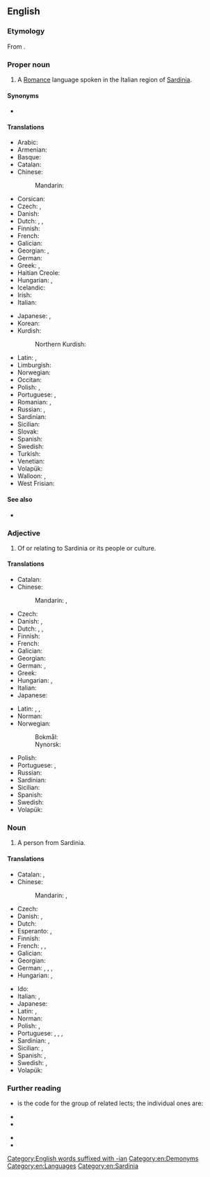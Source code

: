 ==English==
{{wikipedia|Sardinian language}}

===Etymology===
From {{der|en|la|Sardiniānus}}.

===Proper noun===
{{en-proper noun}}

# A [[Romance]] language spoken in the Italian region of [[Sardinia]].

====Synonyms====
* {{l|en|Sard}}

====Translations====
{{trans-top|language}}
* Arabic: {{t|ar|لُغَة سَرْدِينِيَة|f}}
* Armenian: {{t+|hy|սարդիներեն}}
* Basque: {{t|eu|sardiniera}}
* Catalan: {{t+|ca|sard|m}}
* Chinese:
*: Mandarin: {{t|cmn|薩丁尼亞語|tr=Sàdīngníyà yǔ}}
* Corsican: {{t+|co|sardu|m}}
* Czech: {{t|cs|sardština|f}}, {{t+|cs|sardinština|f}}
* Danish: {{t|da|sardisk|n}}
* Dutch: {{t+|nl|Sardisch|n}}, {{t+|nl|Sardinisch|n}}, {{qualifier|rare}} {{t+|nl|Sardijns|n}}
* Finnish: {{t+|fi|sardi}}
* French: {{t+|fr|sarde|m}}
* Galician: {{t+|gl|sardo}}
* Georgian: {{t|ka|სარდინიული}}, {{t|ka|სარდინიული ენა}}
* German: {{t+|de|Sardisch|n}}
* Greek: {{t+|el|σαρδηνιακά|n-p}}, {{t|el|σαρδηνιακή γλώσσα|f}}
* Haitian Creole: {{t|ht|sàd|m}}
* Hungarian: {{t+|hu|szárd}}, {{t|hu|szárd nyelv}}
* Icelandic: {{t|is|sardínska}}
* Irish: {{t|ga|Sairdínis|f|alt=an tSairdínis}}
* Italian: {{t+|it|sardo|m}}
{{trans-mid}}
* Japanese: {{t+|ja|サルデーニャ語|tr=Sarudēnya-go}}, {{t|ja|サルディーニャ語|tr=Sarudīnya-go}}
* Korean: {{t|ko|사르데냐어}}
* Kurdish:
*: Northern Kurdish: {{t+|kmr|sardînî|f}}
* Latin: {{t|la|Sarda|f}}, {{t|la|lingua Sarda|f}}
* Limburgish: {{t|li|sardiens}}
* Norwegian: {{t+|no|sardisk|m|n}}
* Occitan: {{t|oc|sarde|m}}
* Polish: {{t+|pl|sardyński|m}}, {{t|pl|język sardyński|m}}
* Portuguese: {{t+|pt|sardo|m}}, {{t+|pt|sardenho|m}}
* Romanian: {{t+|ro|sardă|f}}, {{t|ro|[[limba]] [[sardă]]|f}}
* Russian: {{t+|ru|сарди́нский|m}}, {{t|ru|сарди́нский язы́к|m}}
* Sardinian: {{t|sc|sardu|m}}
* Sicilian: {{t+|scn|sardu|m}}
* Slovak: {{t|sk|sardínčina|f}}
* Spanish: {{t+|es|sardo|m}}
* Swedish: {{t+|sv|sardiska|c}}
* Turkish: {{t+|tr|Sarduca}}
* Venetian: {{t|vec|sardegnoło|m}}
* Volapük: {{t|vo|Sardineänapük}}
* Walloon: {{t+|wa|sarde|m}}, {{t|wa|sardignwès|m}}
* West Frisian: {{t|fy|Sardynsk}}
{{trans-bottom}}

====See also====
* {{langcat|sc}}

===Adjective===
{{en-adj|-}}

# Of or relating to Sardinia or its people or culture.

====Translations====
{{trans-top|relating to Sardinia}}
* Catalan: {{t+|ca|sard}}
* Chinese:
*: Mandarin: {{t|cmn|薩丁尼亞島的|tr=Sàdīngníyà dǎo de}}, {{t|cmn|薩丁島的|tr=Sàdīng dǎo de}}
* Czech: {{t+|cs|sardinský}}
* Danish: {{t|da|sardisk}}, {{t|da|sardinsk}}
* Dutch: {{t+|nl|Sardisch}}, {{t+|nl|Sardinisch}}, {{qualifier|rare}} {{t+|nl|Sardijns}}
* Finnish: {{t+|fi|sardinialainen}}
* French: {{t+|fr|sarde}}
* Galician: {{t+|gl|sardo}}
* Georgian: {{t|ka|სარდინიული}}
* German: {{t+|de|sardisch}}, {{t+|de|sardinisch}}
* Greek: {{t|el|σαρδηνιακός}}
* Hungarian: {{t+|hu|szárd}}, {{t|hu|szardíniai}}
* Italian: {{t+|it|sardo}}
* Japanese: {{t|ja|サルデーニャの|tr=Sarudēnya no}}
{{trans-mid}}
* Latin: {{t|la|Sardiniensis}}, {{t|la|Sardous}}, {{t|la|Sardus}}
* Norman: {{t|nrf|Sardaingnien}} {{q|Jersey}}
* Norwegian:
*: Bokmål: {{t|nb|sardinsk}}
*: Nynorsk: {{t|nn|sardinsk}}
* Polish: {{t+|pl|sardyński}}
* Portuguese: {{t+|pt|sardo}}, {{t+|pt|sardenho}}
* Russian: {{t+|ru|сарди́нский}}
* Sardinian: {{t|sc|Sardu}}
* Sicilian: {{t+|scn|sardu}}
* Spanish: {{t+|es|sardo}}
* Swedish: {{t+|sv|sardisk}}
* Volapük: {{t+|vo|Sardineänik}}
{{trans-bottom}}

===Noun===
{{en-noun}}

# A person from Sardinia.

====Translations====
{{trans-top|person from Sardinia}}
* Catalan: {{t+|ca|sard|m}}, {{t+|ca|sarda|f}}
* Chinese:
*: Mandarin: {{t|cmn|薩丁尼亞人|tr=Sàdīngníyà rén}}, {{t|cmn|薩丁人|tr=Sàdīng rén}}
* Czech: {{t|cs|Sardiňan|m}}
* Danish: {{t|da|sarder|c}}, {{t|da|sardinier|c}}
* Dutch: {{t|nl|Sardijn|m}}
* Esperanto: {{t|eo|sardo}} {{qualifier|man or woman}}, {{t|eo|sardino}} {{qualifier|woman}}
* Finnish: {{t+|fi|sardinialainen}}
* French: {{t+|fr|Sarde|m|f}}, {{qualifier|less frequent}} {{t|fr|Sardaignois|m}}, {{t|fr|Sardaignoise|f}}
* Galician: {{t+|gl|sardo}}
* Georgian: {{t|ka|სარდინიელი}}
* German: {{t+|de|Sarde|m}}, {{t+|de|Sardin|f}}, {{t+|de|Sardinier|m}}, {{t+|de|Sardinierin|f}}
* Hungarian: {{t|hu|szardíniai}}, {{t+|hu|szárd}}
{{trans-mid}}
* Ido: {{t+|io|Sardiniano}}
* Italian: {{t+|it|sardo|m}}, {{t+|it|sarda|f}}
* Japanese: {{t|ja|サルデーニャ人|tr=Sarudēnya-jin}}
* Latin: {{t|la|Sardus|m}}, {{t|la|Sarda|f}}
* Norman: {{t|nrf|Sardaingnien|m}} {{q|Jersey}}
* Polish: {{t+|pl|Sardyńczyk|m}}, {{t+|pl|Sardynka|f}}
* Portuguese: {{t+|pt|sardo|m}}, {{t+|pt|sardenho|m}}, {{t+|pt|sarda|f}}, {{t+|pt|sardenha|f}}
* Sardinian: {{t|sc|Sardu|m}}, {{t|sc|Sarda|f}}
* Sicilian: {{t+|scn|sardu|m}}, {{t+|scn|sarda|f}}
* Spanish: {{t+|es|sardo|m}}, {{t+|es|sarda|f}}
* Swedish: {{t+|sv|sard|c}}, {{t|sv|sardinare|c}}
* Volapük: {{t+|vo|Sardineänan}}
{{trans-bottom}}

===Further reading===
* {{ISO 639|1code=sc|3code=srd}} is the code for the group of related lects; the individual ones are:
{{top2}}
* {{ethnologue|lang=Campidanese Sardinian|code=sro}}
* {{ethnologue|lang=Gallurese Sardinian|code=sdn}}
{{mid2}}
* {{ethnologue|lang=Logudorese Sardinian|code=src}}
* {{ethnologue|lang=Sassarese Sardinian|code=sdc}}
{{bottom}}

[[Category:English words suffixed with -ian]]
[[Category:en:Demonyms]]
[[Category:en:Languages]]
[[Category:en:Sardinia]]